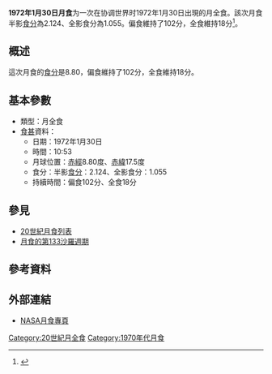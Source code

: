 {{Notability|time=2022-05-10T08:32:46+00:00}}
{{Infobox lunar eclipse
| date        = 1972年1月30日
| time        = 10:53
| nature     = 月全食
| saros       = 133
| gamma           = -0.427
| magnitude      = 半影食分：2.124<br/>全影食分：1.055
| par_duration   = 102分
| tot_duration    = 18分
| chart               = Lunar eclipse chart close-1972Jan30.png
}}
'''1972年1月30日月食'''为一次在协调世界时1972年1月30日出現的月全食。該次月食半影[[食分|食分]]為2.124、全影食分為1.055。偏食維持了102分，全食維持18分<ref name="nasa_catalog_list">{{cite web|url=http://eclipse.gsfc.nasa.gov/LEcat/LE1901-2000.html|title=Lunar Eclipses: 1901 to 2000|language=en|publisher=[[NASA|NASA]]|archiveurl=https://web.archive.org/web/20080331031357/http://eclipse.gsfc.nasa.gov/LEcat/LE1901-2000.html|archivedate=2008-03-31|deadurl=yes|accessdate=2016-09-10}}</ref>。

== 概述 ==
這次月食的[[食分|食分]]是8.80，偏食維持了102分，全食維持18分。

== 基本參數 ==
{{NoteUTC}}
* 類型：月全食
*[[食甚|食甚]]資料：
** 日期：1972年1月30日
** 時間：10:53
** 月球位置：[[赤經|赤經]]8.80度、[[赤緯|赤緯]]17.5度
** 食分：半影[[食分|食分]]：2.124、全影食分：1.055
** 持續時間：偏食102分、全食18分

== 參見 ==
{{portal box|天文學}}
* [[20世紀月食列表|20世紀月食列表]]
* [[月食的第133沙羅週期|月食的第133沙羅週期]]

== 參考資料 ==
{{reflist}}

== 外部連結 ==
* [http://eclipse.gsfc.nasa.gov/lunar.html NASA月食專頁]{{Wayback|url=http://eclipse.gsfc.nasa.gov/lunar.html |date=20181231235927 }}{{en icon}}
{{Lunar-eclipse-stub}}
{{月食}}

[[Category:20世紀月全食|Category:20世紀月全食]]
[[Category:1970年代月食|Category:1970年代月食]]
